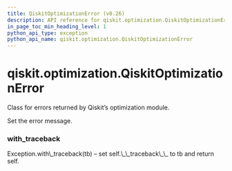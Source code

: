 ```yaml
---
title: QiskitOptimizationError (v0.26)
description: API reference for qiskit.optimization.QiskitOptimizationError in qiskit v0.26
in_page_toc_min_heading_level: 1
python_api_type: exception
python_api_name: qiskit.optimization.QiskitOptimizationError
---
```


<span id="qiskit-optimization-qiskitoptimizationerror" />

# qiskit.optimization.QiskitOptimizationError

<Class id="qiskit.optimization.QiskitOptimizationError" isDedicatedPage={true} github="https://github.com/qiskit-community/qiskit-aqua/tree/stable/0.9/qiskit/optimization/exceptions.py" signature="QiskitOptimizationError(*message)" modifiers="exception">
  Class for errors returned by Qiskit’s optimization module.

  Set the error message.

  ### with\_traceback

  <Function id="qiskit.optimization.QiskitOptimizationError.with_traceback" signature="with_traceback()">
    Exception.with\_traceback(tb) – set self.\_\_traceback\_\_ to tb and return self.
  </Function>
</Class>


